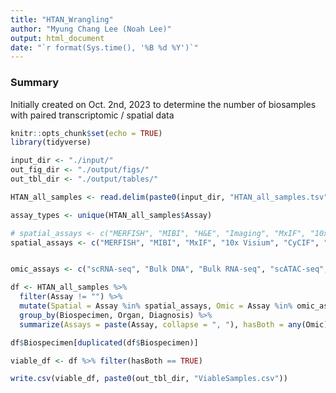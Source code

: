 ```yaml
---
title: "HTAN_Wrangling"
author: "Myung Chang Lee (Noah Lee)"
output: html_document
date: "`r format(Sys.time(), '%B %d %Y')`"
---
```


### Summary
Initially created on Oct. 2nd, 2023 to determine the number of biosamples with paired transcriptomic / spatial data

```r
knitr::opts_chunk$set(echo = TRUE)
library(tidyverse)

input_dir <- "./input/"
out_fig_dir <- "./output/figs/"
out_tbl_dir <- "./output/tables/"


```


```r

HTAN_all_samples <- read.delim(paste0(input_dir, "HTAN_all_samples.tsv"), sep='\t')

assay_types <- unique(HTAN_all_samples$Assay)

# spatial_assays <- c("MERFISH", "MIBI", "H&E", "Imaging", "MxIF", "10x Visium", "CyCIF", "mIHC", "RareCyte Orion", "IMC", "CODEX")
spatial_assays <- c("MERFISH", "MIBI", "MxIF", "10x Visium", "CyCIF", "mIHC", "RareCyte Orion", "IMC", "CODEX")


omic_assays <- c("scRNA-seq", "Bulk DNA", "Bulk RNA-seq", "scATAC-seq", "HI-C-seq", "Bulk Methylation-seq", "LC-MS/MS", "Shotgun MS (lipidomics)")  

df <- HTAN_all_samples %>% 
  filter(Assay != "") %>% 
  mutate(Spatial = Assay %in% spatial_assays, Omic = Assay %in% omic_assays) %>% 
  group_by(Biospecimen, Organ, Diagnosis) %>% 
  summarize(Assays = paste(Assay, collapse = ", "), hasBoth = any(Omic) & any(Spatial))

df$Biospecimen[duplicated(df$Biospecimen)]

viable_df <- df %>% filter(hasBoth == TRUE)

write.csv(viable_df, paste0(out_tbl_dir, "ViableSamples.csv"))

```

